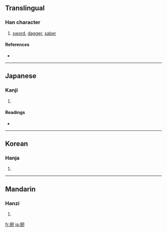 {{also|劍}}
==Translingual==

===Han character===
{{Han char|rn=18|rad=刀|as=14|sn=16|four=|canj=人人尸竹戈 (OOSHI)}}

# [[sword]], [[dagger]], [[saber]]

====References====
* {{Han ref|kx=0145.090|dkj=02243|dj=0327.010|hdz=10360.070|uh=5292|ud=21138}}

----

==Japanese==

===Kanji===
{{ja-kanji|grade=|rs=刀14}}

# {{defn|Japanese}}

====Readings====
* {{ja-readings|on=[[けん]] (ken)|kun=[[つるぎ]] (tsurugi)}}

----

==Korean==

===Hanja===
{{ko-hanja|hangeul=[[검]]|rv=geom|mr=kŏm}}

# {{defn|Korean}}

----

==Mandarin==

===Hanzi===
{{cmn-hanzi|pin=[[jiàn]] ([[jian4]])|wg=chien<sup>4</sup>}}

# {{defn|Mandarin}}

[[fr:劒]]
[[ja:劒]]